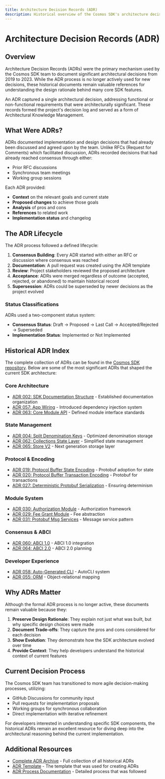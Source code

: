```yaml
---
title: Architecture Decision Records (ADR)
description: Historical overview of the Cosmos SDK's architecture decision process
---
```


# Architecture Decision Records (ADR)

## Overview

Architecture Decision Records (ADRs) were the primary mechanism used by the Cosmos SDK team to document significant architectural decisions from 2019 to 2023. While the ADR process is no longer actively used for new decisions, these historical documents remain valuable references for understanding the design rationale behind many core SDK features.

An ADR captured a single architectural decision, addressing functional or non-functional requirements that were architecturally significant. These records formed the project's decision log and served as a form of Architectural Knowledge Management.

## What Were ADRs?

ADRs documented implementation and design decisions that had already been discussed and agreed upon by the team. Unlike RFCs (Request for Comments) which facilitated discussion, ADRs recorded decisions that had already reached consensus through either:
- Prior RFC discussions
- Synchronous team meetings
- Working group sessions

Each ADR provided:
- **Context** on the relevant goals and current state
- **Proposed changes** to achieve those goals
- **Analysis** of pros and cons
- **References** to related work
- **Implementation status** and changelog

## The ADR Lifecycle

The ADR process followed a defined lifecycle:

1. **Consensus Building**: Every ADR started with either an RFC or discussion where consensus was reached
2. **Documentation**: A pull request was created using the ADR template
3. **Review**: Project stakeholders reviewed the proposed architecture
4. **Acceptance**: ADRs were merged regardless of outcome (accepted, rejected, or abandoned) to maintain historical record
5. **Supersession**: ADRs could be superseded by newer decisions as the project evolved

### Status Classifications

ADRs used a two-component status system:
- **Consensus Status**: Draft → Proposed → Last Call → Accepted/Rejected → Superseded
- **Implementation Status**: Implemented or Not Implemented

## Historical ADR Index

The complete collection of ADRs can be found in the [Cosmos SDK repository](https://github.com/cosmos/cosmos-sdk/tree/main/docs/architecture). Below are some of the most significant ADRs that shaped the current SDK architecture:

### Core Architecture
- [ADR 002: SDK Documentation Structure](https://github.com/cosmos/cosmos-sdk/blob/main/docs/architecture/adr-002-docs-structure.md) - Established documentation organization
- [ADR 057: App Wiring](https://github.com/cosmos/cosmos-sdk/blob/main/docs/architecture/adr-057-app-wiring.md) - Introduced dependency injection system
- [ADR 063: Core Module API](https://github.com/cosmos/cosmos-sdk/blob/main/docs/architecture/adr-063-core-module-api.md) - Defined module interface standards

### State Management
- [ADR 004: Split Denomination Keys](https://github.com/cosmos/cosmos-sdk/blob/main/docs/architecture/adr-004-split-denomination-keys.md) - Optimized denomination storage
- [ADR 062: Collections State Layer](https://github.com/cosmos/cosmos-sdk/blob/main/docs/architecture/adr-062-collections-state-layer.md) - Simplified state management
- [ADR 065: Store V2](https://github.com/cosmos/cosmos-sdk/blob/main/docs/architecture/adr-065-store-v2.md) - Next generation storage layer

### Protocol & Encoding
- [ADR 019: Protocol Buffer State Encoding](https://github.com/cosmos/cosmos-sdk/blob/main/docs/architecture/adr-019-protobuf-state-encoding.md) - Protobuf adoption for state
- [ADR 020: Protocol Buffer Transaction Encoding](https://github.com/cosmos/cosmos-sdk/blob/main/docs/architecture/adr-020-protobuf-transaction-encoding.md) - Protobuf for transactions
- [ADR 027: Deterministic Protobuf Serialization](https://github.com/cosmos/cosmos-sdk/blob/main/docs/architecture/adr-027-deterministic-protobuf-serialization.md) - Ensuring determinism

### Module System
- [ADR 030: Authorization Module](https://github.com/cosmos/cosmos-sdk/blob/main/docs/architecture/adr-030-authz-module.md) - Authorization framework
- [ADR 029: Fee Grant Module](https://github.com/cosmos/cosmos-sdk/blob/main/docs/architecture/adr-029-fee-grant-module.md) - Fee abstraction
- [ADR 031: Protobuf Msg Services](https://github.com/cosmos/cosmos-sdk/blob/main/docs/architecture/adr-031-msg-service.md) - Message service pattern

### Consensus & ABCI
- [ADR 060: ABCI 1.0](https://github.com/cosmos/cosmos-sdk/blob/main/docs/architecture/adr-060-abci-1.0.md) - ABCI 1.0 integration
- [ADR 064: ABCI 2.0](https://github.com/cosmos/cosmos-sdk/blob/main/docs/architecture/adr-064-abci-2.0.md) - ABCI 2.0 planning

### Developer Experience
- [ADR 058: Auto-Generated CLI](https://github.com/cosmos/cosmos-sdk/blob/main/docs/architecture/adr-058-auto-generated-cli.md) - AutoCLI system
- [ADR 055: ORM](https://github.com/cosmos/cosmos-sdk/blob/main/docs/architecture/adr-055-orm.md) - Object-relational mapping

## Why ADRs Matter

Although the formal ADR process is no longer active, these documents remain valuable because they:

1. **Preserve Design Rationale**: They explain not just what was built, but why specific design choices were made
2. **Document Trade-offs**: They capture the pros and cons considered for each decision
3. **Show Evolution**: They demonstrate how the SDK architecture evolved over time
4. **Provide Context**: They help developers understand the historical context of current features

## Current Decision Process

The Cosmos SDK team has transitioned to more agile decision-making processes, utilizing:
- GitHub Discussions for community input
- Pull requests for implementation proposals
- Working groups for synchronous collaboration
- Direct implementation with iterative refinement

For developers interested in understanding specific SDK components, the historical ADRs remain an excellent resource for diving deep into the architectural reasoning behind the current implementation.

## Additional Resources

- [Complete ADR Archive](https://github.com/cosmos/cosmos-sdk/tree/main/docs/architecture) - Full collection of all historical ADRs
- [ADR Template](https://github.com/cosmos/cosmos-sdk/blob/main/docs/architecture/adr-template.md) - The template that was used for creating ADRs
- [ADR Process Documentation](https://github.com/cosmos/cosmos-sdk/blob/main/docs/architecture/PROCESS.md) - Detailed process that was followed
